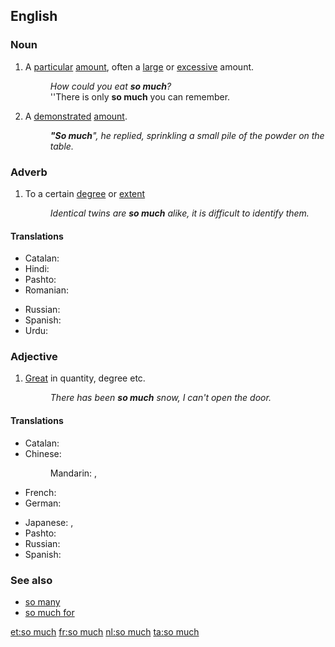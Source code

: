 ==English==

===Noun===
{{en-noun|sg=[[so]] [[much]]|-}}

# A [[particular]] [[amount]], often a [[large]] or [[excessive]] amount.
#: ''How could you eat '''so much'''?''
#: ''There is only '''so much''' you can remember.
# A [[demonstrated]] [[amount]].
#: '''''"So much'''", he replied, sprinkling a small pile of the powder on the table.''

===Adverb===
{{en-adv|-}}

# To a certain [[degree]] or [[extent]]
#: ''Identical twins are '''so much''' alike, it is difficult to identify them.''

====Translations====
{{trans-top}}
* Catalan: {{t|ca|tant}}
* Hindi: {{t|hi|इतना|tr=itnā|sc=Deva}}
* Pashto: {{t|ps|دومره|tr=domra}}
* Romanian: {{t|ro|foarte mult}}
{{trans-mid}}
* Russian: {{t|ru|настолько|tr=nastól'ko|sc=Cyrl}}
* Spanish: {{t|es|tanto|m}}
* Urdu: {{t|ur|اتنا|tr=itnā|sc=ur-Arab}}
{{trans-bottom}}

===Adjective===
{{en-adj|-}}

# [[great|Great]] in quantity, degree etc.
#: ''There has been '''so much''' snow, I can't open the door.''

====Translations====
{{trans-top}}
* Catalan: {{t|ca|tant}}
* Chinese:
*: Mandarin: {{t|zh|這麼多|sc=Hani}}, {{t|zh|这么多|tr=zhème duō|sc=Hani}}
* French: {{t|fr|tant}}
* German: {{t|de|soviel}}
{{trans-mid}}
* Japanese: {{t|ja|そんなに|tr=sonna-ni|sc=Jpan}}, {{t|ja|それほど|tr=sore-hodo|sc=Jpan}}
* Pashto: {{t|ps|دومره|tr=domra}}
* Russian: {{t|ru|столько|tr=stól'ko|sc=Cyrl}}
* Spanish: {{t|es|tanto|m}}
{{trans-bottom}}

===See also===
* [[so many]]
* [[so much for]]

[[et:so much]]
[[fr:so much]]
[[nl:so much]]
[[ta:so much]]